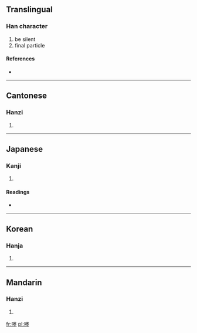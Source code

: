 ==Translingual==

===Han character===
{{Han char|rn=30|rad=口|as=15|sn=18|four=6601<sub>4</sub>|canj=口田土土 (RWGG)}}

# be silent
# final particle

====References====
* {{Han ref|kx=0213.040|dkj=04526|dj=0435.320|hdz=10700.040|uh=569C|ud=22172|bh=EFBB|bd=61371}}

----

==Cantonese==

===Hanzi===
{{yue-hanzi|jyut=|y=ma1}}

# {{defn|Cantonese|sort=口15}}

----

==Japanese==

===Kanji===
{{ja-kanji|grade=|rs=口15}}

# {{defn|Japanese|sort=口15}}

====Readings====
* {{ja-readings|on=[[び]] (bi), [[み]] (mi), [[ばい]] (bai), [[め]] (me), [[ぼく]] (boku), [[もく]] (moku)|kun=[[いつわる]] (itsuwaru), [[いつわり]] (itsuwari)}}

----

==Korean==

===Hanja===
{{ko-hanja|hangeul=[[묵]], [[매]]|rv=muk, mae|mr=muk, mae}}

# {{defn|Korean|sort=口15}}

----

==Mandarin==

===Hanzi===
{{cmn-hanzi|pin=[[mò]] ([[mo4]])|wg=mo<sup>4</sup>}}

# {{defn|Mandarin|sort=口15}}

[[fr:嚜]]
[[pl:嚜]]